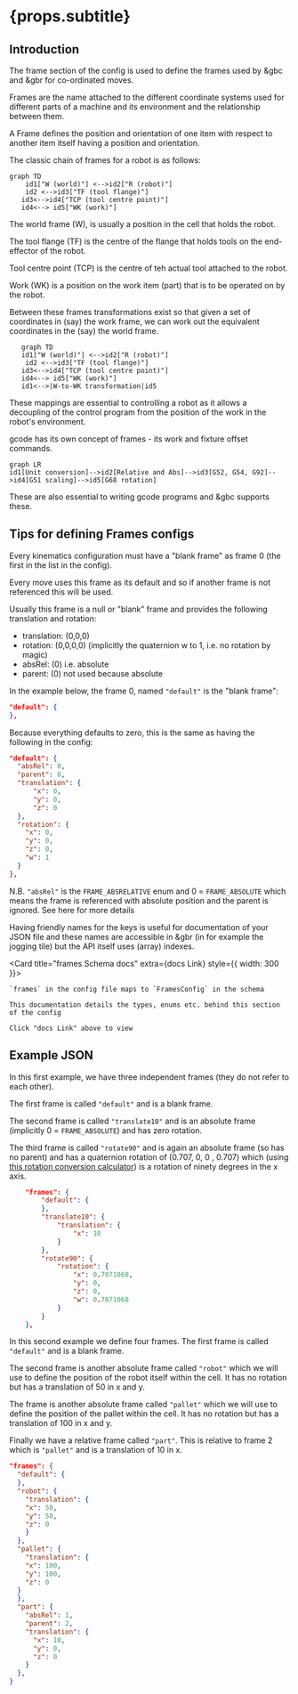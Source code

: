 

# {props.subtitle}

## Introduction

The frame section of the config is used to define the frames used by &gbc and &gbr for co-ordinated moves.

Frames are the name attached to the different coordinate systems used for different parts of a machine and its environment and the relationship between them.

A Frame defines the position and orientation of one item with respect to another item itself having a position and orientation.

The classic chain of frames for a robot is as follows:

```mermaid
graph TD
    id1["W (world)"] <-->id2["R (robot)"]
    id2 <-->id3["TF (tool flange)"]
   id3<-->id4["TCP (tool centre point)"]
   id4<--> id5["WK (work)"]
```

The world frame (W), is usually a position in the cell that holds the robot.

The tool flange (TF) is the centre of the flange that holds tools on the end-effector of the robot.

Tool centre point (TCP) is the centre of teh actual tool attached to the robot.

Work (WK) is a position on the work item (part) that is to be operated on by the robot.

Between these frames transformations exist so that given a set of coordinates in (say) the work frame, we can work out the equivalent coordinates in the (say) the world frame.

```mermaid
   graph TD
   id1["W (world)"] <-->id2["R (robot)"]
    id2 <-->id3["TF (tool flange)"]
   id3<-->id4["TCP (tool centre point)"]
   id4<--> id5["WK (work)"]
   id1<-->|W-to-WK transformation|id5
```

These mappings are essential to controlling a robot as it allows a decoupling of the control program from the position of the work in the robot's environment.

gcode has its own concept of frames - its work and fixture offset commands.

```mermaid
graph LR
id1[Unit conversion]-->id2[Relative and Abs]-->id3[G52, G54, G92]-->id4[G51 scaling]-->id5[G68 rotation]

```
These are also essential to writing gcode programs and &gbc supports these.

## Tips for defining Frames configs

Every kinematics configuration must have a "blank frame" as frame 0 (the first in the list in the config).

Every move uses this frame as its default and so if another frame is not referenced this will be used.

Usually this frame is a null or "blank" frame and provides the following translation and rotation:

* translation: (0,0,0)
* rotation: (0,0,0,0) (implicitly the quaternion w to 1, i.e. no rotation by magic)
* absRel: (0) i.e. absolute
* parent: (0) not used because absolute

In the example below, the frame 0, named `"default"` is the "blank frame":

```json
"default": {
},
```

Because everything defaults to zero, this is the same as having the following in the config:

```json
"default": {
  "absRel": 0,
  "parent": 0,
  "translation": {
      "x": 0,
      "y": 0,
      "z": 0
  },
  "rotation": {
    "x": 0,
    "y": 0,
    "z": 0,
    "w": 1
  }
},

```

N.B. `"absRel"` is the `FRAME_ABSRELATIVE` enum and 0 = `FRAME_ABSOLUTE` which means the frame is referenced with absolute position and the parent is ignored. <Link to="/docs/gbc/schema/FRAME_ABSRELATIVE">See here for more details</Link>


Having friendly names for the keys is useful for documentation of your JSON file and these names are accessible in &gbr (in for example the jogging tile) but the API itself uses (array) indexes.


<Card title="frames Schema docs" extra={<Link to="/docs/gbc/schema/FramesConfig">docs Link</Link>} style={{ width: 300 }}>

    `frames` in the config file maps to `FramesConfig` in the schema

    This documentation details the types, enums etc. behind this section of the config

    Click "docs Link" above to view
</Card>

## Example JSON

In this first example, we have three independent frames (they do not refer to each other).

The first frame is called `"default"` and is a blank frame.

The second frame is called `"translate10"` and is an absolute frame (implicitly 0 = `FRAME_ABSOLUTE`) and has zero rotation.

The third frame is called `"rotate90"` and is again an absolute frame (so has no parent) and has a quaternion rotation of (0.707, 0, 0 , 0.707) which (using  <a href="https://www.andre-gaschler.com/rotationconverter/"> this rotation conversion calculator</a>) is a rotation of ninety degrees in the x axis.

```json
    "frames": {
        "default": {
        },
        "translate10": {
            "translation": {
                "x": 10
            }
        },
        "rotate90": {
            "rotation": {
                "x": 0.7071068,
                "y": 0,
                "z": 0,
                "w": 0.7071068
            }
        }
    },

```


In this second example we define four frames. The first frame is called `"default"` and is a blank frame.

The second frame is another absolute frame called `"robot"` which we will use to define the position of the robot itself within the cell. It has no rotation but has a translation of 50 in x and y.

The frame is another absolute frame called `"pallet"` which we will use to define the position of the pallet within the cell.  It has no rotation but has a translation of 100 in x and y.

Finally we have a relative frame called `"part"`. This is relative to frame 2 which is `"pallet"` and is a translation of 10 in x.

```json
"frames": {
  "default": {
  },
  "robot": {
    "translation": {
    "x": 50,
    "y": 50,
    "z": 0
    }
  },
  "pallet": {
    "translation": {
    "x": 100,
    "y": 100,
    "z": 0
  }
  },
  "part": {
    "absRel": 1,
    "parent": 2,
    "translation": {
      "x": 10,
      "y": 0,
      "z": 0
    }
  },
}
```


